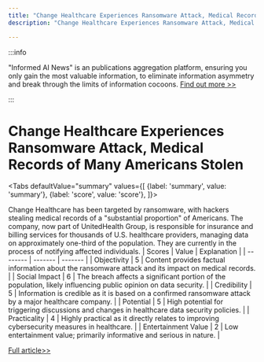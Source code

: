 ```yaml
---
title: "Change Healthcare Experiences Ransomware Attack, Medical Records of Many Americans Stolen"
description: "Change Healthcare Experiences Ransomware Attack, Medical Records of Many Americans Stolen"

---
```



:::info

"Informed AI News" is an publications aggregation platform, ensuring you only gain the most valuable information, to eliminate information asymmetry and break through the limits of information cocoons.  [Find out more >>](/)

:::

# Change Healthcare Experiences Ransomware Attack, Medical Records of Many Americans Stolen


<Tabs
	defaultValue="summary"
	values={[
	{label: 'summary', value: 'summary'},
	{label: 'score', value: 'score'},
]}>
<TabItem value="summary">


Change Healthcare has been targeted by ransomware, with hackers stealing medical records of a "substantial proportion" of Americans. The company, now part of UnitedHealth Group, is responsible for insurance and billing services for thousands of U.S. healthcare providers, managing data on approximately one-third of the population. They are currently in the process of notifying affected individuals.
</TabItem>
<TabItem value="score">
	| Scores     | Value   | Explanation |
	| -------- | ------- | ------- |
	| Objectivity  | 5    | Content provides factual information about the ransomware attack and its impact on medical records.    |
	| Social Impact | 6     | The breach affects a significant portion of the population, likely influencing public opinion on data security.    |
	| Credibility    | 5    | Information is credible as it is based on a confirmed ransomware attack by a major healthcare company.    |
	| Potential    | 5    | High potential for triggering discussions and changes in healthcare data security policies.    |
	| Practicality    | 4    | Highly practical as it directly relates to improving cybersecurity measures in healthcare.    |
	| Entertainment Value    | 2    | Low entertainment value; primarily informative and serious in nature.    |
</TabItem>
</Tabs>

[Full article>>](https://yro.slashdot.org/story/24/06/22/0211236/change-healthcare-confirms-ransomware-hackers-stole-medical-records-on-a-substantial-proportion-of-americans?utm_source=rss1.0mainlinkanon&utm_medium=feed)
